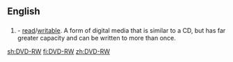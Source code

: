==English==

==={{initialism-old|en}}===
{{head|en}}

# {{w|Digital Versatile Disc}} - [[read]]/[[writable]]. A form of digital media that is similar to a CD, but has far greater capacity and can be written to more than once.

[[sh:DVD-RW]]
[[fi:DVD-RW]]
[[zh:DVD-RW]]